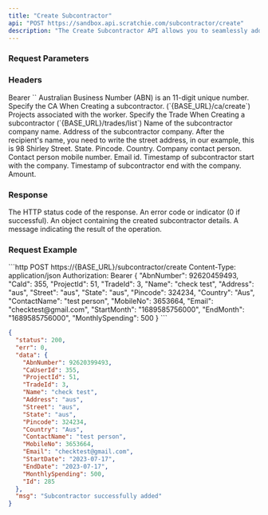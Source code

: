 ```yaml
---
title: "Create Subcontractor"
api: "POST https://sandbox.api.scratchie.com/subcontractor/create"
description: "The Create Subcontractor API allows you to seamlessly add a new Subcontractor to the Scratchie Open API system and associate them with a project."
---
```


### Request Parameters

### Headers

<ParamField body="Authorization" type="String">
  Bearer `<access_token>`
</ParamField>

<ParamField body="AbnNumber" type="Number">
  Australian Business Number (ABN) is an 11-digit unique number.
</ParamField>

<ParamField body="CaId" type="Number">
  Specify the CA When Creating a subcontractor. (`{BASE_URL}/ca/create`)
</ParamField>

<ParamField body="ProjectId" type="Number">
  Projects associated with the worker.
</ParamField>

<ParamField body="TradeId" type="Number">
  Specify the Trade When Creating a subcontractor (`{BASE_URL}/trades/list`)
</ParamField>

<ParamField body="Name" type="String">
  Name of the subcontractor company name.
</ParamField>

<ParamField body="Address" type="String">
  Address of the subcontractor company.
</ParamField>

<ParamField body="Street" type="String">
  After the recipient's name, you need to write the street address, in our example, this is 98 Shirley Street.
</ParamField>

<ParamField body="State" type="String">
  State.
</ParamField>

<ParamField body="Pincode" type="Number">
  Pincode.
</ParamField>

<ParamField body="Country" type="String">
  Country.
</ParamField>

<ParamField body="ContactName" type="String">
  Company contact person.
</ParamField>

<ParamField body="MobileNo" type="Number">
  Contact person mobile number.
</ParamField>

<ParamField body="Email" type="String">
  Email id.
</ParamField>

<ParamField body="StartMonth" type="date">
  Timestamp of subcontractor start with the company.
</ParamField>

<ParamField body="EndMonth" type="date">
  Timestamp of subcontractor end with the company.
</ParamField>

<ParamField body="MonthlySpending" type="Number">
  Amount.
</ParamField>

### Response

<ResponseField name="status" type="Number">
  The HTTP status code of the response.
</ResponseField>
<ResponseField name="err" type="Number">
  An error code or indicator (0 if successful).
</ResponseField>
<ResponseField name="data" type="Object">
  An object containing the created subcontractor details.
</ResponseField>
<ResponseField name="msg" type="String">
  A message indicating the result of the operation.
</ResponseField>

### Request Example
<RequestExample>
```http
POST https://{BASE_URL}/subcontractor/create
Content-Type: application/json
Authorization: Bearer <access_token>
{
  "AbnNumber": 92620459493,
  "CaId": 355,
  "ProjectId": 51,
  "TradeId": 3,
  "Name": "check test",
  "Address": "aus",
  "Street": "aus",
  "State": "aus",
  "Pincode": 324234,
  "Country": "Aus",
  "ContactName": "test person",
  "MobileNo": 3653664,
  "Email": "checktest@gmail.com",
  "StartMonth": "1689585756000",
  "EndMonth": "1689585756000",
  "MonthlySpending": 500
}
```
</RequestExample>
<ResponseExample>

```json Response
{
  "status": 200,
  "err": 0,
  "data": {
    "AbnNumber": 92620399493,
    "CaUserId": 355,
    "ProjectId": 51,
    "TradeId": 3,
    "Name": "check test",
    "Address": "aus",
    "Street": "aus",
    "State": "aus",
    "Pincode": 324234,
    "Country": "Aus",
    "ContactName": "test person",
    "MobileNo": 3653664,
    "Email": "checktest@gmail.com",
    "StartDate": "2023-07-17",
    "EndDate": "2023-07-17",
    "MonthlySpending": 500,
    "Id": 285
  },
  "msg": "Subcontractor successfully added"
}

```
</ResponseExample>
